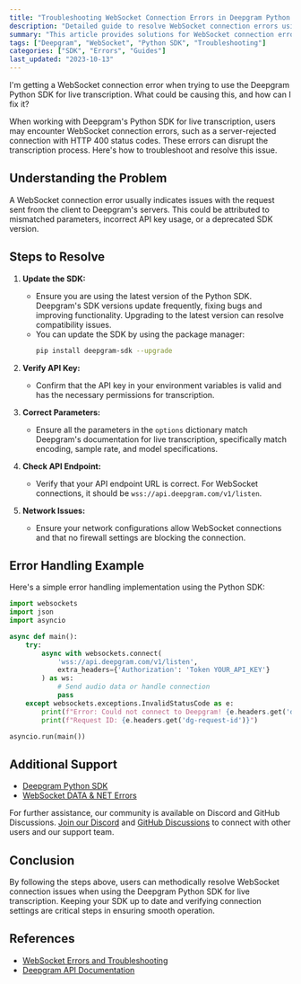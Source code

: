 ```yaml
---
title: "Troubleshooting WebSocket Connection Errors in Deepgram Python SDK"
description: "Detailed guide to resolve WebSocket connection errors using Deepgram's Python SDK for live transcription."
summary: "This article provides solutions for WebSocket connection errors in the Deepgram Python SDK, including SDK updates, API key verification, and network configuration checks."
tags: ["Deepgram", "WebSocket", "Python SDK", "Troubleshooting"]
categories: ["SDK", "Errors", "Guides"]
last_updated: "2023-10-13"
---
```


<CommunityQuestion>I'm getting a WebSocket connection error when trying to use the Deepgram Python SDK for live transcription. What could be causing this, and how can I fix it?</CommunityQuestion>

When working with Deepgram's Python SDK for live transcription, users may encounter WebSocket connection errors, such as a server-rejected connection with HTTP 400 status codes. These errors can disrupt the transcription process. Here's how to troubleshoot and resolve this issue.

## Understanding the Problem

A WebSocket connection error usually indicates issues with the request sent from the client to Deepgram's servers. This could be attributed to mismatched parameters, incorrect API key usage, or a deprecated SDK version.

## Steps to Resolve

1. **Update the SDK:**
   - Ensure you are using the latest version of the Python SDK. Deepgram's SDK versions update frequently, fixing bugs and improving functionality. Upgrading to the latest version can resolve compatibility issues.
   - You can update the SDK by using the package manager:
     ```bash
     pip install deepgram-sdk --upgrade
     ```

2. **Verify API Key:**
   - Confirm that the API key in your environment variables is valid and has the necessary permissions for transcription.

3. **Correct Parameters:**
   - Ensure all the parameters in the `options` dictionary match Deepgram's documentation for live transcription, specifically match encoding, sample rate, and model specifications.

4. **Check API Endpoint:**
   - Verify that your API endpoint URL is correct. For WebSocket connections, it should be `wss://api.deepgram.com/v1/listen`.

5. **Network Issues:**
   - Ensure your network configurations allow WebSocket connections and that no firewall settings are blocking the connection.

## Error Handling Example

Here's a simple error handling implementation using the Python SDK:

```python
import websockets
import json
import asyncio

async def main():
    try:
        async with websockets.connect(
            'wss://api.deepgram.com/v1/listen',
            extra_headers={'Authorization': 'Token YOUR_API_KEY'}
        ) as ws:
            # Send audio data or handle connection
            pass
    except websockets.exceptions.InvalidStatusCode as e:
        print(f"Error: Could not connect to Deepgram! {e.headers.get('dg-error')}")
        print(f"Request ID: {e.headers.get('dg-request-id')}")

asyncio.run(main())
```

## Additional Support

- [Deepgram Python SDK](https://github.com/deepgram/deepgram-python-sdk)
- [WebSocket DATA & NET Errors](https://developers.deepgram.com/docs/troubleshooting-websocket-data-and-net-errors-when-live-streaming-audio)

For further assistance, our community is available on Discord and GitHub Discussions. [Join our Discord](https://discord.gg/deepgram) and [GitHub Discussions](https://github.com/orgs/deepgram/discussions) to connect with other users and our support team.

## Conclusion

By following the steps above, users can methodically resolve WebSocket connection issues when using the Deepgram Python SDK for live transcription. Keeping your SDK up to date and verifying connection settings are critical steps in ensuring smooth operation.

## References

- [WebSocket Errors and Troubleshooting](../../docs/troubleshooting-websocket-data-and-net-errors-when-live-streaming-audio)
- [Deepgram API Documentation](../../reference)